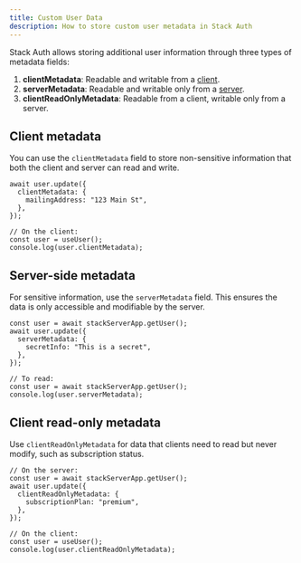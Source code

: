 ```yaml
---
title: Custom User Data
description: How to store custom user metadata in Stack Auth
---
```


Stack Auth allows storing additional user information through three types of metadata fields:

1. **clientMetadata**: Readable and writable from a [client](/concepts/stack-app#client-vs-server).
2. **serverMetadata**: Readable and writable only from a [server](/concepts/stack-app#client-vs-server).
3. **clientReadOnlyMetadata**: Readable from a client, writable only from a server.

## Client metadata
You can use the `clientMetadata` field to store non-sensitive information that both the client and server can read and write.

```tsx
await user.update({
  clientMetadata: {
    mailingAddress: "123 Main St",
  },
});

// On the client:
const user = useUser();
console.log(user.clientMetadata);
```

## Server-side metadata
For sensitive information, use the `serverMetadata` field. This ensures the data is only accessible and modifiable by the server.

```tsx
const user = await stackServerApp.getUser();
await user.update({
  serverMetadata: {
    secretInfo: "This is a secret",
  },
});

// To read:
const user = await stackServerApp.getUser();
console.log(user.serverMetadata);
```

## Client read-only metadata
Use `clientReadOnlyMetadata` for data that clients need to read but never modify, such as subscription status.

```tsx
// On the server:
const user = await stackServerApp.getUser();
await user.update({
  clientReadOnlyMetadata: {
    subscriptionPlan: "premium",
  },
});

// On the client:
const user = useUser();
console.log(user.clientReadOnlyMetadata);
```
